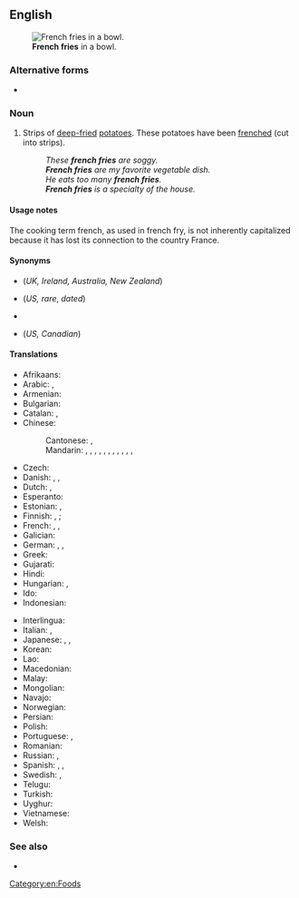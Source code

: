 {{also|French fries}}
==English==
[[Image:Pommes-1.jpg|thumb|'''French fries''' in a bowl.]]

===Alternative forms===
* {{l|en|French fries}}

===Noun===
{{en-plural noun|sg=french fry}}

# {{lb|en|chiefly|North America}} Strips of [[deep-fried]] [[potatoes]]. These potatoes have been [[frenched]] (cut into strips).
#: ''These '''french fries''' are soggy.''
#: '''''French fries''' are my favorite vegetable dish.''
#: ''He eats too many '''french fries'''.''
#: '''''French fries''' is a specialty of the house.''

====Usage notes====
The cooking term french, as used in french fry, is not inherently capitalized because it has lost its connection to the country France.

====Synonyms====
* {{l|en|chips}} (''UK, Ireland, Australia, New Zealand'')
* {{l|en|freedom fries}} (''US, rare'', ''dated'')
* {{l|en|French-fried potatoes}}
* {{l|en|fries}} (''US, Canadian'')

====Translations====
{{trans-top|deep fried strips of potato}}
* Afrikaans: {{t+|af|slaptjips}}
* Arabic: {{t|ar|بَطَاطَا مَقْلِيَّة|f}}, {{t|ar|بَطَاطِس مَقْلِيَّة|f}}
* Armenian: {{t+|hy|ֆրի}}
* Bulgarian: {{t|bg|пържени картофи|tr=pǎ́rženi kartófi|sc=Cyrl}}
* Catalan: {{t|ca|patates fregides|f}}, {{t|ca|creïlles fregides|f}}
* Chinese:
*: Cantonese: {{t|yue|薯條|sc=Hani}}, {{t|yue|薯条|tr=syu4 tiu4-2|sc=Hani}}
*: Mandarin: {{t+|cmn|炸薯條|sc=Hani}}, {{t+|cmn|炸薯条|tr=zhàshǔtiáo|sc=Hani}}, {{t|cmn|土豆條|sc=Hani}}, {{t|cmn|土豆条|tr=tǔdòutiáo|sc=Hani}}, {{t|cmn|馬鈴薯條|sc=Hani}}, {{t|cmn|马铃薯条|tr=mǎlíngshǔtiáo|sc=Hani}}, {{t+|cmn|炸土豆條|sc=Hani}}, {{t+|cmn|炸土豆条|tr=zhátǔdòutiáo|sc=Hani}}, {{t+|cmn|薯條|sc=Hani}}, {{t+|cmn|薯条|tr=shǔtiáo|sc=Hani}}, {{t|cmn|法式薯條}}, {{t|cmn|法式薯条|tr=fǎshì shǔtiáo}} {{q|rare}}
* Czech: {{t+|cs|hranolky|m}}
* Danish: {{t+|da|pomfrit|c}}, {{t+|da|pommes frites|p}}, {{t|da|fritter|p}}
* Dutch: {{t+|nl|frieten}}, {{t+|nl|patat}}
* Esperanto: {{t+|eo|terpomfingroj}}
* Estonian: {{t|et|friikartulid|p}}, {{t|et|friikad|p}}
* Finnish: {{t+|fi|ranskalaiset perunat}}, {{t+|fi|ranskanperunat}}; {{t|fi|ranskikset|p}}
* French: {{t+|fr|frites|f-p}}, {{t+|fr|pommes frites|f-p}}, {{t|fr|pommes allumettes|f-p}}
* Galician: {{t|gl|patacas fritas|f-p}}
* German: {{t+|de|Pommes frites|f-p}}, {{t+|de|Pommes|f-p}}, {{t+|de|Fritten|f-p}}
* Greek: {{t|el|τηγανιτές πατάτες|f-p}}
* Gujarati: {{t-needed|gu}}
* Hindi: {{t-needed|hi}}
* Hungarian: {{t+|hu|hasábburgonya}}, {{t+|hu|szalmakrumpli}}
* Ido: {{t|io|potato-fritajo}}
* Indonesian: {{t|id|kentang goreng}}
{{trans-mid}}
* Interlingua: {{t|ia|patatas frite}}
* Italian: {{t|it|patate fritte|f-p}}, {{t+|it|patatine fritte|f-p}}
* Japanese: {{t+|ja|フライドポテト|tr=furaidopoteto|sc=Jpan}}, {{t+|ja|フレンチフライ|tr=furenchifurai|sc=Jpan}}, {{t|ja|自由のフライ|tr=jiyū no furai|sc=Jpan}}
* Korean: {{t|ko|감자 튀김}}
* Lao: {{t-needed|lo}}
* Macedonian: {{t|mk|помфрит|m|tr=pomfrít}}
* Malay: {{t|ms|kentang goreng}}
* Mongolian: {{t|mn|шарсан төмс|sc=Cyrl}}
* Navajo: {{t|nv|nímasii ádaałtsʼóózígo niheeshgizhgo akʼah bee shibézhígíí}}
* Norwegian: {{t|no|pommes frites|m}}
* Persian: {{t|fa|سیب‌زمینی سرخ‌کرده|tr=sib-zamini-ye sorx-karde|sc=fa-Arab}}
* Polish: {{t|pl|frytki|p}}
* Portuguese: {{t|pt|batatas fritas|p}}, {{t+|pt|batatinha frita|f}}
* Romanian: {{t|ro|cartofi prăjiți|m-p}}
* Russian: {{t+|ru|карто́фель фри|m}}, {{t+|ru|чи́псы|m-p}}
* Spanish: {{qualifier|Spain}} {{t|es|patatas fritas|p}}, {{qualifier|Mexico}} {{t+|es|papas fritas|p}}, {{qualifier|Nicaragua}} {{t|es|papitas fritas|p}}
* Swedish: {{t+|sv|pommes frites|c}}, {{t+|sv|strips|p}}
* Telugu: {{t-needed|te}}
* Turkish: {{t|tr|patates kızartması}}
* Uyghur: {{t|ug|بەرەڭگە قەلەمچىسى}}
* Vietnamese: {{t|vi|khoai tây chiên}} {{qualifier|lit.: fried western potato}}
* Welsh: {{t+|cy|sglodion}}
{{trans-bottom}}

===See also===
* {{projectlink|wikipedia}}

[[Category:en:Foods]]